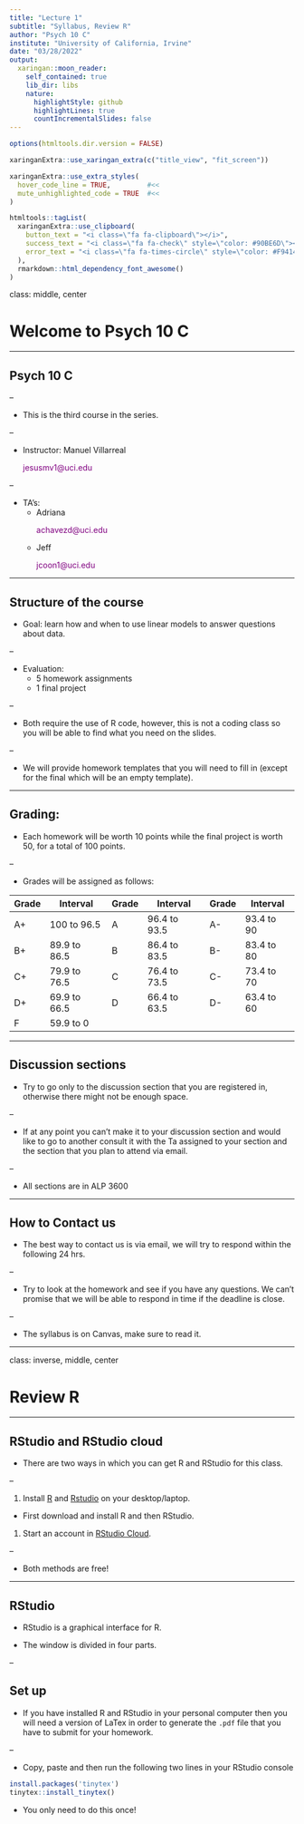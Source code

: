 ```yaml
---
title: "Lecture 1"
subtitle: "Syllabus, Review R"
author: "Psych 10 C"
institute: "University of California, Irvine"
date: "03/28/2022"
output:
  xaringan::moon_reader:
    self_contained: true
    lib_dir: libs
    nature:
      highlightStyle: github
      highlightLines: true
      countIncrementalSlides: false
---
```


```r
options(htmltools.dir.version = FALSE)
```

```r
xaringanExtra::use_xaringan_extra(c("title_view", "fit_screen"))

xaringanExtra::use_extra_styles(
  hover_code_line = TRUE,         #<<
  mute_unhighlighted_code = TRUE  #<<
)

htmltools::tagList(
  xaringanExtra::use_clipboard(
    button_text = "<i class=\"fa fa-clipboard\"></i>",
    success_text = "<i class=\"fa fa-check\" style=\"color: #90BE6D\"></i>",
    error_text = "<i class=\"fa fa-times-circle\" style=\"color: #F94144\"></i>"
  ),
  rmarkdown::html_dependency_font_awesome()
)
```


class: middle, center

# Welcome to Psych 10 C

---

## Psych 10 C

--

- This is the third course in the series.

--

- Instructor: Manuel Villarreal <p style="color:purple;">jesusmv1@uci.edu</p> 

--

- TA's: 
  - Adriana <p style="color:purple;">achavezd@uci.edu</p>
  - Jeff <p style="color:purple;">jcoon1@uci.edu</p>

---

## Structure of the course

- Goal: learn how and when to use linear models to answer questions about data.

--

- Evaluation:
  - 5 homework assignments
  - 1 final project
  
--

- Both require the use of R code, however, this is not a coding class so you 
will be able to find what you need on the slides.

--

- We will provide homework templates that you will need to fill in (except for
the final which will be an empty template).

---

## Grading:

- Each homework will be worth 10 points while the final project is worth 50, for
a total of 100 points.

--

- Grades will be assigned as follows:

| Grade| Interval     | Grade | Interval     | Grade | Interval   |
|------|--------------|-------|--------------|-------|------------|
| A+   |  100 to 96.5 | A     | 96.4 to 93.5 | A-    | 93.4 to 90 |
| B+   | 89.9 to 86.5 | B     | 86.4 to 83.5 | B-    | 83.4 to 80 |
| C+   | 79.9 to 76.5 | C     | 76.4 to 73.5 | C-    | 73.4 to 70 |
| D+   | 69.9 to 66.5 | D     | 66.4 to 63.5 | D-    | 63.4 to 60 |
| F    | 59.9 to 0    |       |              |       |            |

---

## Discussion sections

- Try to go only to the discussion section that you are registered in, 
otherwise there might not be enough space. 

--

- If at any point you can't make it to your discussion section and would like
to go to another consult it with the Ta assigned to your section and the section
that you plan to attend via email.

--

- All sections are in ALP 3600

---

## How to Contact us

- The best way to contact us is via email, we will try to respond within the 
following 24 hrs. 

--

- Try to look at the homework and see if you have any questions. We can't 
promise that we will be able to respond in time if the deadline is close.

--

- The syllabus is on Canvas, make sure to read it.

---

class: inverse, middle, center

# Review R

---

## RStudio and RStudio cloud

- There are two ways in which you can get R and RStudio for this class. 

--

1. Install [R](https://cran.microsoft.com/) and [Rstudio](https://www.rstudio.com/products/rstudio/download/#download) on your 
desktop/laptop.
  - First download and install R and then RStudio.

1. Start an account in [RStudio Cloud](https://rstudio.cloud/).

--

- Both methods are free!

---

## RStudio

- RStudio is a graphical interface for R. 

- The window is divided in four parts.

--

## Set up

- If you have installed R and RStudio in your personal computer then you will 
need a version of LaTex in order to generate the `.pdf` file that you have
to submit for your homework.

--

- Copy, paste and then run the following two lines in your RStudio console

```r
install.packages('tinytex')
tinytex::install_tinytex()
```

- You only need to do this once!
